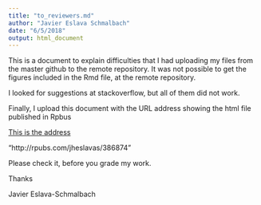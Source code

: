 ```yaml
---
title: "to_reviewers.md"
author: "Javier Eslava Schmalbach"
date: "6/5/2018"
output: html_document
---
```


This is a document to explain difficulties that I had uploading my files from the master github to the remote repository. It was not possible to get the figures included in the Rmd file, at the remote repository. 

I looked for suggestions at stackoverflow, but all of them did not work. 

Finally, I upload this document with the URL address showing the html file published in Rpbus

[This is the address]("http://rpubs.com/jheslavas/386874")

"http://rpubs.com/jheslavas/386874"

Please check it, before you grade my work. 

Thanks

Javier Eslava-Schmalbach